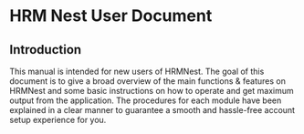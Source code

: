 # HRM Nest User Document

## Introduction 

This manual is intended for new users of HRMNest. The goal of this document is to give a broad overview of the main functions & features on HRMNest and some basic instructions on how to operate and get maximum output from the application.  The procedures for each module have been explained in a clear manner to guarantee a smooth and hassle-free account setup experience for you.

